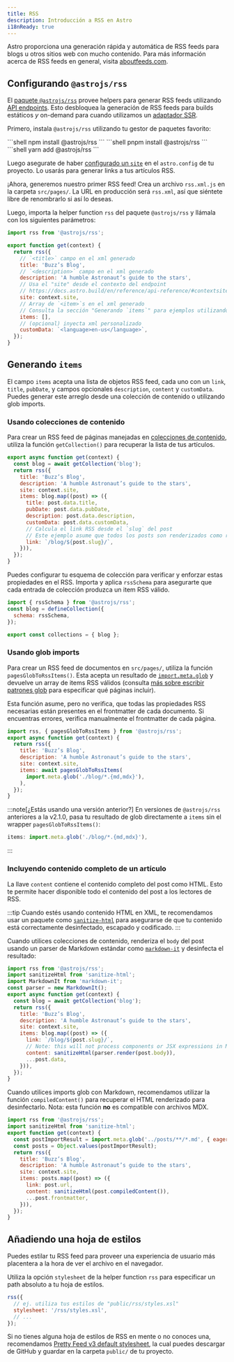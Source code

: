 ```yaml
---
title: RSS
description: Introducción a RSS en Astro
i18nReady: true
---
```



Astro proporciona una generación rápida y automática de RSS feeds para blogs u otros sitios web con mucho contenido. Para más información acerca de RSS feeds en general, visita [aboutfeeds.com](https://aboutfeeds.com/).

## Configurando `@astrojs/rss`

El [paquete `@astrojs/rss`](https://github.com/withastro/astro/tree/main/packages/astro-rss) provee helpers para generar RSS feeds utilizando [API endpoints](/es/core-concepts/endpoints/#endpoints-de-archivos-estáticos). Esto desbloquea la generación de RSS feeds para builds estáticos _y_ on-demand para cuando utilizamos un [adaptador SSR](/es/guides/server-side-rendering/#añadiendo-un-adaptador).

Primero, instala `@astrojs/rss` utilizando tu gestor de paquetes favorito:

<PackageManagerTabs>
  <Fragment slot="npm">
  ```shell
  npm install @astrojs/rss
  ```
  </Fragment>
  <Fragment slot="pnpm">
  ```shell
  pnpm install @astrojs/rss
  ```
  </Fragment>
  <Fragment slot="yarn">
  ```shell
  yarn add @astrojs/rss
  ```
  </Fragment>
</PackageManagerTabs>

Luego asegurate de haber [configurado un `site`](/es/reference/configuration-reference/#site) en el `astro.config` de tu proyecto. Lo usarás para generar links a tus artículos RSS.

¡Ahora, generemos nuestro primer RSS feed! Crea un archivo `rss.xml.js` en la carpeta `src/pages/`. La URL en producción será `rss.xml`, así que siéntete libre de renombrarlo si así lo deseas.

Luego, importa la helper function `rss` del paquete `@astrojs/rss` y llámala con los siguientes parámetros:

```js title="src/pages/rss.xml.js"
import rss from '@astrojs/rss';

export function get(context) {
  return rss({
    // `<title>` campo en el xml generado
    title: 'Buzz’s Blog',
    // `<description>` campo en el xml generado
    description: 'A humble Astronaut’s guide to the stars',
    // Usa el "site" desde el contexto del endpoint
    // https://docs.astro.build/en/reference/api-reference/#contextsite
    site: context.site,
    // Array de `<item>`s en el xml generado
    // Consulta la sección "Generando `items`" para ejemplos utilizando colecciones de contenido y glob imports
    items: [],
    // (opcional) inyecta xml personalizado
    customData: `<language>en-us</language>`,
  });
}
```

## Generando `items`

El campo `items` acepta una lista de objetos RSS feed, cada uno con un `link`, `title`, `pubDate`, y campos opcionales `description`, `content` y `customData`. Puedes generar este arreglo desde una colección de contenido o utilizando glob imports.

### Usando colecciones de contenido

Para crear un RSS feed de páginas manejadas en [colecciones de contenido](/es/guides/content-collections/), utiliza la función `getCollection()` para recuperar la lista de tus artículos.

```js title="src/pages/rss.xml.js" "items:" "const blog = await getCollection('blog');"
export async function get(context) {
  const blog = await getCollection('blog');
  return rss({
    title: 'Buzz’s Blog',
    description: 'A humble Astronaut’s guide to the stars',
    site: context.site,
    items: blog.map((post) => ({
      title: post.data.title,
      pubDate: post.data.pubDate,
      description: post.data.description,
      customData: post.data.customData,
      // Calcula el link RSS desde el `slug` del post 
      // Este ejemplo asume que todos los posts son renderizados como rutas `/blog/[slug]`
      link: `/blog/${post.slug}/`,
    })),
  });
}
```

Puedes configurar tu esquema de colección para verificar y enforzar estas propiedades en el RSS. Importa y aplica `rssSchema` para asegurarte que cada entrada de colección produzca un item RSS válido.

```js title="src/content/config.ts" "rssSchema"
import { rssSchema } from '@astrojs/rss';
const blog = defineCollection({
  schema: rssSchema,
});

export const collections = { blog };
```

### Usando glob imports

<Since v="2.1.0" pkg="@astrojs/rss" />

Para crear un RSS feed de documentos en `src/pages/`, utiliza la función `pagesGlobToRssItems()`. Esta acepta un resultado de [`import.meta.glob`](https://vitejs.dev/guide/features.html#glob-import) y devuelve un array de items RSS válidos (consulta [más sobre escribir patrones glob](/es/guides/imports/#patrones-glob) para especificar qué páginas incluir).

Esta función asume, pero no verifica, que todas las propiedades RSS necesarias están presentes en el frontmatter de cada documento. Si encuentras errores, verifica manualmente el frontmatter de cada página.

```js title="src/pages/rss.xml.js" "pagesGlobToRssItems" "await pagesGlobToRssItems("
import rss, { pagesGlobToRssItems } from '@astrojs/rss';
export async function get(context) {
  return rss({
    title: 'Buzz’s Blog',
    description: 'A humble Astronaut’s guide to the stars',
    site: context.site,
    items: await pagesGlobToRssItems(
      import.meta.glob('./blog/*.{md,mdx}'),
    ),
  });
}
```

:::note[¿Estás usando una versión anterior?]
En versiones de `@astrojs/rss` anteriores a la v2.1.0, pasa tu resultado de glob directamente a `items` sin el wrapper `pagesGlobToRssItems()`:
```js
items: import.meta.glob('./blog/*.{md,mdx}'),
```
:::

### Incluyendo contenido completo de un artículo

<Since v="1.6.14" />

La llave `content` contiene el contenido completo del post como HTML. Esto te permite hacer disponible todo el contenido del post a los lectores de RSS.

:::tip
Cuando estés usando contenido HTML en XML, te recomendamos usar un paquete como [`sanitize-html`](https://www.npmjs.com/package/sanitize-html) para asegurarse de que tu contenido está correctamente desinfectado, escapado y codificado.
:::

Cuando utilices colecciones de contenido, renderiza el `body` del post usando un parser de Markdown estándar como [`markdown-it`](https://github.com/markdown-it/markdown-it) y desinfecta el resultado:

```js title="src/pages/rss.xml.js" ins={2, 3, 4, 15}
import rss from '@astrojs/rss';
import sanitizeHtml from 'sanitize-html';
import MarkdownIt from 'markdown-it';
const parser = new MarkdownIt();
export async function get(context) {
  const blog = await getCollection('blog');
  return rss({
    title: 'Buzz’s Blog',
    description: 'A humble Astronaut’s guide to the stars',
    site: context.site,
    items: blog.map((post) => ({
      link: `/blog/${post.slug}/`,
      // Note: this will not process components or JSX expressions in MDX files.
      content: sanitizeHtml(parser.render(post.body)),
      ...post.data,
    })),
  });
}
```

Cuando utilices imports glob con Markdown, recomendamos utilizar la función `compiledContent()` para recuperar el HTML renderizado para desinfectarlo. Nota: esta función **no** es compatible con archivos MDX.

```js title="src/pages/rss.xml.js" ins={2, 13}
import rss from '@astrojs/rss';
import sanitizeHtml from 'sanitize-html';
export function get(context) {
  const postImportResult = import.meta.glob('../posts/**/*.md', { eager: true }); 
  const posts = Object.values(postImportResult);
  return rss({
    title: 'Buzz’s Blog',
    description: 'A humble Astronaut’s guide to the stars',
    site: context.site,
    items: posts.map((post) => ({
      link: post.url,
      content: sanitizeHtml(post.compiledContent()),
      ...post.frontmatter,
    })),
  });
}
```

## Añadiendo una hoja de estilos

Puedes estilar tu RSS feed para proveer una experiencia de usuario más placentera a la hora de ver el archivo en el navegador.

Utiliza la opción `stylesheet` de la helper function `rss` para especificar un path absoluto a tu hoja de estilos.

```js
rss({
  // ej. utiliza tus estilos de "public/rss/styles.xsl"
  stylesheet: '/rss/styles.xsl',
  // ...
});
```

Si no tienes alguna hoja de estilos de RSS en mente o no conoces una, recomendamos [Pretty Feed v3 default stylesheet](https://github.com/genmon/aboutfeeds/blob/main/tools/pretty-feed-v3.xsl), la cual puedes descargar de GitHub y guardar en la carpeta `public/` de tu proyecto.
